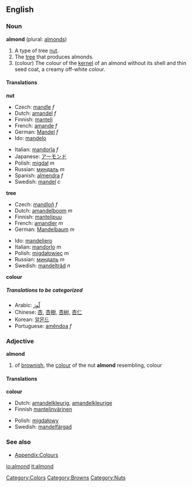 ==English==

===Noun===
'''almond''' (plural: [[almonds]])

#<!--DefA-->A type of tree [[nut]].
#<!--DefB-->The [[tree]] that produces almonds.
#<!--DefC-->(colour) The colour of the [[kernel]] of an almond without its shell and thin seed coat, a creamy off-white colour.

<!-- Maybe somebody would like to add a colour patch? There is one that I have moved to talk, but the colour is completely wrong-->

====Translations====
<!--DefA-->'''nut'''
{{top}}
*Czech: [[mandle]] ''f''
*Dutch: [[amandel]] ''f''
*Finnish: [[manteli]]
*French: [[amande]] ''f''
*German: [[Mandel]] ''f''
*Ido: [[mandelo]]
{{mid}}
*Italian: [[mandorla]] ''f''
*Japanese: [[アーモンド]]
*Polish: [[migdał]] ''m''
*Russian: [[миндаль]] ''m''
*Spanish: [[almendra]] ''f''
*Swedish: [[mandel]] ''c''
{{bottom}}

<!--DefB-->'''tree'''
{{top}}
*Czech: [[mandloň]] ''f''
*Dutch: [[amandelboom]] ''m''
*Finnish: [[mantelipuu]]
*French: [[amandier]] ''m''
*German: [[Mandelbaum]] ''m''
{{mid}}
*Ido: [[mandeliero]]
*Italian: [[mandorlo]] ''m''
*Polish: [[migdałowiec]] ''m''
*Russian: [[миндаль]] ''m''
*Swedish: [[mandelträd]] ''n''
{{bottom}}

<!--DefC-->'''colour'''
{{top}}
{{mid}}
{{bottom}}

=====Translations to be categorized=====
{{checktrans}}
<!--Remove this section once all of the translations below have been moved into the tables above.-->
*Arabic: [[لّوز]]
*Chinese: [[杏]], [[杏樹]], [[杏树]], [[杏仁]]
*Korean: [[알몬드]]
*Portuguese: [[amêndoa]] ''f''

===Adjective===
'''almond'''

#<!--DefD-->of [[brownish]], the [[colour]] of the nut '''almond''' resembling, colour

====Translations====
<!--DefD-->'''colour'''
{{top}}
*Dutch: [[amandelkleurig]], [[amandelkleurige]]
*Finnish [[mantelinvärinen]]
{{mid}}
*Polish: [[migdałowy]]
*Swedish: [[mandelfärgad]]
{{bottom}}

===See also===
*[[Wiktionary_Appendix:Colours|Appendix:Colours]]

[[Category:Colors]]
[[Category:Browns]]
[[Category:Nuts]]

[[io:almond]]
[[it:almond]]